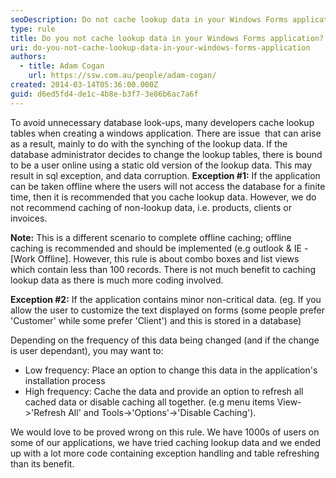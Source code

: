 ```yaml
---
seoDescription: Do not cache lookup data in your Windows Forms application to avoid unnecessary database look-ups and minimize potential issues with synchronizing data.
type: rule
title: Do you not cache lookup data in your Windows Forms application?
uri: do-you-not-cache-lookup-data-in-your-windows-forms-application
authors:
  - title: Adam Cogan
    url: https://ssw.com.au/people/adam-cogan/
created: 2014-03-14T05:36:00.000Z
guid: d6ed5fd4-de1c-4b8e-b3f7-3e86b6ac7a6f
---
```


To avoid unnecessary database look-ups, many developers cache lookup tables when creating a windows application. There are issue  that can arise as a result, mainly to do with the synching of the lookup data. If the database administrator decides to change the lookup tables, there is bound to be a user online using a static old version of the lookup data. This may result in sql exception, and data corruption.
**Exception #1:** If the application can be taken offline where the users will not access the database for a finite time, then it is recommended that you cache lookup data. However, we do not recommend caching of non-lookup data, i.e. products, clients or invoices.

**Note:** This is a different scenario to complete offline caching; offline caching is recommended and should be implemented (e.g outlook & IE - [Work Offline].
However, this rule is about combo boxes and list views which contain less than 100 records. There is not much benefit to caching lookup data as there is much more coding involved.

**Exception #2:** If the application contains minor non-critical data. (eg. If you allow the user to customize the text displayed on forms (some people prefer 'Customer' while some prefer 'Client') and this is stored in a database)

Depending on the frequency of this data being changed (and if the change is user dependant), you may want to:

- Low frequency: Place an option to change this data in the application's installation process
- High frequency: Cache the data and provide an option to refresh all cached data or disable caching all together. (e.g menu items View-&gt;'Refresh All' and Tools-&gt;'Options'-&gt;'Disable Caching').

We would love to be proved wrong on this rule. We have 1000s of users on some of our applications, we have tried caching lookup data and we ended up with a lot more code containing exception handling and table refreshing than its benefit.